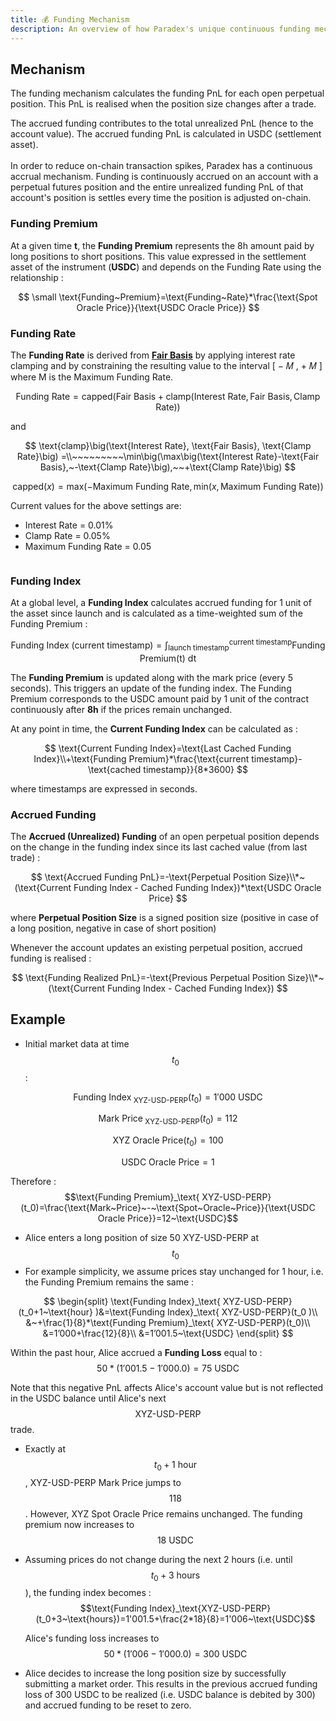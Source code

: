 ```yaml
---
title: 💰 Funding Mechanism
description: An overview of how Paradex's unique continuous funding mechanism works
---
```


## Mechanism

The funding mechanism calculates the funding PnL for each open perpetual position. This PnL is realised when the position size changes after a trade.

The accrued funding contributes to the total unrealized PnL (hence to the account value). The accrued funding PnL is calculated in USDC (settlement asset).\
\
In order to reduce on-chain transaction spikes, Paradex has a continuous accrual mechanism. Funding is continuously accrued on an account with a perpetual futures position and the entire unrealized funding PnL of that account's position is settles every time the position is adjusted on-chain.

### Funding Premium

At a given time **t**, the **Funding Premium** represents the 8h amount paid by long positions to short positions. This value expressed in the settlement asset of the instrument (**USDC**) and depends on the Funding Rate using the relationship :

$$
\small \text{Funding~Premium}=\text{Funding~Rate}*\frac{\text{Spot Oracle Price}}{\text{USDC Oracle Price}}
$$

### Funding Rate

The **Funding Rate** is derived from [**Fair Basis**](mark-price-calculation#steps-to-calculate-the-fair-basis-and-the-mark-price) by applying interest rate clamping and by constraining the resulting value to the interval \[ − 𝑀 , + 𝑀 ] where M is the Maximum Funding Rate.

$$
\text{Funding Rate}=\text{capped}\big(\text{Fair Basis} + \text{clamp}\big(\text{Interest Rate}, \text{Fair Basis}, \text{Clamp Rate}\big)\big)
$$

and

$$
\text{clamp}\big(\text{Interest Rate}, \text{Fair Basis}, \text{Clamp Rate}\big) =\\~~~~~~~~~\min\big(\max\big(\text{Interest Rate}-\text{Fair Basis},~-\text{Clamp Rate}\big),~~+\text{Clamp Rate}\big)
$$

$$
\text{capped}\big(x\big) = \text{max}(−\text{Maximum Funding Rate}, \text{min}(x, \text{Maximum Funding Rate}))
$$

Current values for the above settings are:

* Interest Rate = 0.01%
* Clamp Rate = 0.05%
* Maximum Funding Rate = 0.05

<img src="../../assets/image (66).png" alt=""/>

### Funding Index

At a global level, a **Funding Index** calculates accrued funding for 1 unit of the asset since launch and is calculated as a time-weighted sum of the Funding Premium :

$$
\text{Funding Index (current timestamp)}=\int_{\text{launch timestamp}}^{\text{current timestamp}}\text{Funding Premium(t) dt}
$$

The **Funding Premium** is updated along with the mark price (every 5 seconds). This triggers an update of the funding index. The Funding Premium corresponds to the USDC amount paid by 1 unit of the contract continuously after **8h** if the prices remain unchanged.

At any point in time, the **Current Funding Index** can be calculated as :

$$
\text{Current Funding Index}=\text{Last Cached Funding Index}\\+\text{Funding Premium}*\frac{\text{current timestamp}-\text{cached timestamp}}{8*3600}
$$

where timestamps are expressed in seconds.

### Accrued Funding

The **Accrued (Unrealized) Funding** of an open perpetual position depends on the change in the funding index since its last cached value (from last trade) :

$$
\text{Accrued Funding PnL}=-\text{Perpetual Position Size}\\*~(\text{Current Funding Index - Cached Funding Index})*\text{USDC Oracle Price}
$$

where **Perpetual Position Size** is a signed position size (positive in case of a long position, negative in case of short position)

Whenever the account updates an existing perpetual position, accrued funding is realised :

$$
\text{Funding Realized PnL}=-\text{Previous Perpetual Position Size}\\*~(\text{Current Funding Index - Cached Funding Index})
$$

## **Example**

* Initial market data at time $$t_0$$ :

$$\text{Funding Index}_\text{ XYZ-USD-PERP}(t_0)=1'000~\text{USDC}$$

$$\text{Mark Price}_\text{ XYZ-USD-PERP}(t_0)=112$$

$$\text{XYZ Oracle Price}(t_0)=100$$

$$\text{USDC Oracle Price}=1$$

Therefore : $$\text{Funding Premium}_\text{ XYZ-USD-PERP}(t_0)=\frac{\text{Mark~Price}~-~\text{Spot~Oracle~Price}}{\text{USDC Oracle Price}}=12~\text{USDC}$$

* Alice enters a long position of size 50 XYZ-USD-PERP at $$t_0$$
* For example simplicity, we assume prices stay unchanged for 1 hour, i.e. the Funding Premium remains the same :

$$
\begin{split} \text{Funding Index}_\text{ XYZ-USD-PERP}(t_0+1~\text{hour} )&=\text{Funding Index}_\text{ XYZ-USD-PERP}(t_0 )\\ &~+\frac{1}{8}*\text{Funding Premium}_\text{ XYZ-USD-PERP}(t_0)\\ &=1’000+\frac{12}{8}\\ &=1’001.5~\text{USDC} \end{split}
$$

Within the past hour, Alice accrued a **Funding Loss** equal to : $$50*(1'001.5-1'000.0)=75~\text{USDC}$$

Note that this negative PnL affects Alice's account value but is not reflected in the USDC balance until Alice's next $$\text{XYZ-USD-PERP}$$ trade.

* Exactly at $$t_0+1~\text{hour}$$, XYZ-USD-PERP Mark Price jumps to $$118$$. However, XYZ Spot Oracle Price remains unchanged. The funding premium now increases to $$18~\text{USDC}$$
*   Assuming prices do not change during the next 2 hours (i.e. until $$t_0+3~\text{hours}$$), the funding index becomes : $$\text{Funding Index}_\text{XYZ-USD-PERP}(t_0+3~\text{hours})=1'001.5+\frac{2*18}{8}=1'006~\text{USDC}$$

    Alice's funding loss increases to $$50*(1'006-1'000.0)=300~\text{USDC}$$
* Alice decides to increase the long position size by successfully submitting a market order. This results in the previous accrued funding loss of 300 USDC to be realized (i.e. USDC balance is debited by 300) and accrued funding to be reset to zero.
